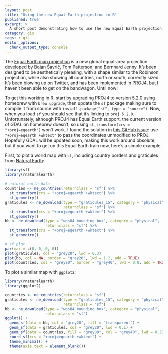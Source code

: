 ```yaml
---
layout: post
title: "Using the new Equal Earth projection in R"
published: true
excerpt: >
  A short post demonstrating how to use the new Equal Earth projection in R.
category: gis
tags: r gis 
editor_options: 
  chunk_output_type: console
---
```


The [Equal Earth map projection](http://equal-earth.com/equal-earth-projection.html) is a new global equal-area projection developed by Bojan Šavrič, Tom Patterson, and Bernhard Jenny. It's been designed to be aesthetically pleasing, with a shape similar to the Robinson projection, while also showing all countries, north or south, correctly sized. It's been blowing up on Twitter, and has been implemented in [PROJ4](https://proj4.org/operations/projections/eqearth.html), but I haven't been able to get on the bandwagon. Until now!

To get this working in R, start by upgrading PROJ4 to version 5.2.0 using homebrew with `brew upgrade`, then update the `sf` package making sure to compile it from source with `install.package("sf", type = "source")`. Now, when you load `sf` you should see that it's linking to `proj 5.2.0`. Unfortunately, although PROJ4 has Equal Earth support, the current version of GDAL on homebrew doesn't, so using `st_transform(crs = "+proj=eqearth")` won't work. I found the solution in [this GitHub issue](https://github.com/OSGeo/gdal/issues/870): use `"+proj=eqearth +wktext"` to pass the coordinates unmodified to PROJ. Hopefully GDAL will be updated soon, making this work around obsolute, but if you want to get on this Equal Earth train now, here's a simple example.

First, to plot a world map with `sf`, including country borders and graticules from [Natural Earth](https://www.naturalearthdata.com/):

```r
library(sf)
library(rnaturalearth)

# natural earth data
countries <- ne_countries(returnclass = "sf") %>% 
  st_transform(crs = "+proj=eqearth +wktext") %>% 
  st_geometry()
graticules <- ne_download(type = "graticules_15", category = "physical",
                          returnclass = "sf") %>% 
  st_transform(crs = "+proj=eqearth +wktext") %>% 
  st_geometry()
bb <- ne_download(type = "wgs84_bounding_box", category = "physical",
                  returnclass = "sf") %>% 
  st_transform(crs = "+proj=eqearth +wktext") %>% 
  st_geometry()

# sf plot
par(mar = c(0, 0, 0, 0))
plot(graticules, col = "grey20", lwd = 0.3)
plot(bb, col = NA, border = "grey20", lwd = 1.2, add = TRUE)
plot(countries, col = "grey80", border = "grey40", lwd = 0.8, add = TRUE)
```

To plot a similar map with `ggplot2`:

```r
library(rnaturalearth)
library(ggplot2)

countries <- ne_countries(returnclass = "sf")
graticules <- ne_download(type = "graticules_15", category = "physical",
                          returnclass = "sf")
bb <- ne_download(type = "wgs84_bounding_box", category = "physical",
                  returnclass = "sf")
ggplot() +
  geom_sf(data = bb, col = "grey20", fill = "transparent") +
  geom_sf(data = graticules, col = "grey20", lwd = 0.1) +
  geom_sf(data = countries, fill = "grey80", col = "grey40", lwd = 0.3) +
  coord_sf(crs = "+proj=eqearth +wktext") +
  theme_minimal() +
  theme(axis.text = element_blank())
```
